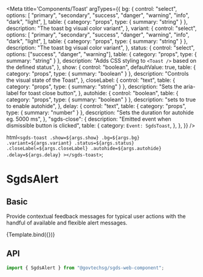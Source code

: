 
<Meta
  title='Components/Toast'
  argTypes={{
    bg: {
      control: "select",
      options: [
        "primary",
        "secondary",
        "success",
        "danger",
        "warning",
        "info",
        "dark",
        "light",
      ],
      table: { category: "props", type: { summary: "string" } },
      description: "The toast bg visual color variant",
    },
    variant: {
      control: "select",
      options: [
        "primary",
        "secondary",
        "success",
        "danger",
        "warning",
        "info",
        "dark",
        "light",
      ],
      table: { category: "props", type: { summary: "string" } },
      description: "The toast bg visual color variant",
    },
    status: {
      control: "select",
      options: ["success", "danger", "warning"],
      table: { category: "props", type: { summary: "string" } },
      description:
        "Adds CSS styling to `<Toast />` based on the defined status",
    },
    show: {
      control: "boolean",
      defaultValue: true,
      table: { category: "props", type: { summary: "boolean" } },
      description: "Controls the visual state of the Toast",
    },
    closeLabel: {
      control: "text",
      table: { category: "props", type: { summary: "string" } },
      description: "Sets the aria-label for toast close button",
    },
    autohide: {
      control: "boolean",
      table: { category: "props", type: { summary: "boolean" } },
      description: "sets to true to enable autohide",
    },
    delay: {
      control: "text",
      table: { category: "props", type: { summary: "number" } },
      description: "Sets the duration for autohide eg. 5000 ms",
    },
    "sgds-close": {
      description: "Emitted event when dismissible button is clicked",
      table: {
        category: `Event: SgdsToast`,
      },
    },
  }}
/>

  html`
    <sgds-toast
      .show=${args.show}
      .bg=${args.bg}
      .variant=${args.variant}
      .status=${args.status}
      .closeLabel=${args.closeLabel}
      .autohide=${args.autohide}
      .delay=${args.delay}
    ></sgds-toast>
  `;

# SgdsAlert

## Basic

Provide contextual feedback messages for typical user actions with the handful of available and flexible alert messages.

<Canvas>
  <Story name='Basic'>{Template.bind({})}</Story>
</Canvas>

## API

```jsx
import { SgdsAlert } from "@govtechsg/sgds-web-component";
```

<ArgsTable story='Basic' />
